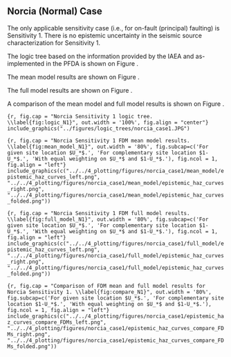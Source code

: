 ## Norcia (Normal) Case

The only applicable sensitivity case (i.e., for on-fault (principal) faulting) 
is Sensitivity 1. There is no epistemic uncertainty in the seismic source 
characterization for Sensitivity 1.

The logic tree based on the information provided by the IAEA and as-implemented
in the PFDA is shown on Figure \ref{fig:logic_N1}.

The mean model results are shown on Figure \ref{fig:mean_model_N1}.

The full model results are shown on Figure \ref{fig:full_model_N1}.

A comparison of the mean model and full model results is shown on Figure 
\ref{fig:compare_N1}.


```{r, fig.cap = "Norcia Sensitivity 1 logic tree. \\label{fig:logic_N1}", out.width = '100%', fig.align = "center"}
include_graphics("../figures/logic_trees/norcia_case1.JPG")
```


   
```{r, fig.cap = "Norcia Sensitivity 1 FDM mean model results. \\label{fig:mean_model_N1}", out.width = '80%', fig.subcap=c('For given site location $U_*$.', 'For complementary site location $1-U_*$.', 'With equal weighting on $U_*$ and $1-U_*$.'), fig.ncol = 1, fig.align = "left"}
include_graphics(c("../../4_plotting/figures/norcia_case1/mean_model/epistemic_haz_curves_left.png", "../../4_plotting/figures/norcia_case1/mean_model/epistemic_haz_curves_right.png", "../../4_plotting/figures/norcia_case1/mean_model/epistemic_haz_curves_folded.png"))
```


   
```{r, fig.cap = "Norcia Sensitivity 1 FDM full model results. \\label{fig:full_model_N1}", out.width = '80%', fig.subcap=c('For given site location $U_*$.', 'For complementary site location $1-U_*$.', 'With equal weighting on $U_*$ and $1-U_*$.'), fig.ncol = 1, fig.align = "left"}
include_graphics(c("../../4_plotting/figures/norcia_case1/full_model/epistemic_haz_curves_left.png", "../../4_plotting/figures/norcia_case1/full_model/epistemic_haz_curves_right.png", "../../4_plotting/figures/norcia_case1/full_model/epistemic_haz_curves_folded.png"))
```


   
```{r, fig.cap = "Comparison of FDM mean and full model results for Norcia Sensitivity 1. \\label{fig:compare_N1}", out.width = '80%', fig.subcap=c('For given site location $U_*$.', 'For complementary site location $1-U_*$.', 'With equal weighting on $U_*$ and $1-U_*$.'), fig.ncol = 1, fig.align = "left"}
include_graphics(c("../../4_plotting/figures/norcia_case1/epistemic_haz_curves_compare_FDMs_left.png", "../../4_plotting/figures/norcia_case1/epistemic_haz_curves_compare_FDMs_right.png", "../../4_plotting/figures/norcia_case1/epistemic_haz_curves_compare_FDMs_folded.png"))
```

